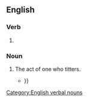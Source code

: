 ==English==

===Verb===
{{head|en|verb form}}

# {{present participle of|en|titter|nocat=1}}

===Noun===
{{en-noun}}

# The act of one who titters.
#* {{quote-text|en|year=1855|author=Anna Mary Howitt|title=A school of life|page=63|passage=The good signor's little address was received in a variety of ways: there were '''titterings''' and coughings, and there were also a few instances of noble and generous response to poor Leonard's action {{...}}}}

[[Category:English verbal nouns]]